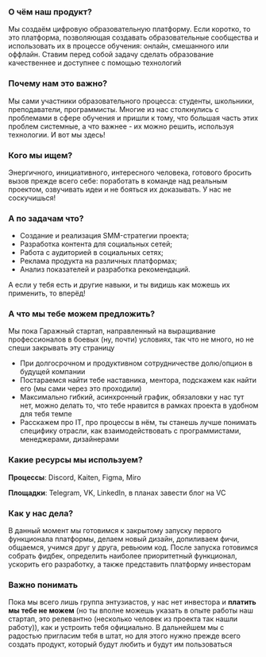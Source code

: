 ### О чём наш продукт?

Мы создаём цифровую образовательную платформу. Если коротко, то это платформа, позволяющая создавать образовательные сообщества и использовать их в процессе обучения: онлайн, смешанного или оффлайн. Ставим перед собой задачу сделать образование качественнее и доступнее с помощью технологий

### Почему нам это важно?

Мы сами участники образовательного процесса: студенты, школьники, преподаватели, программисты. Многие из нас столкнулись с проблемами в сфере обучения и пришли к тому, что большая часть этих проблем системные, а что важнее - их можно решить, используя технологии. И вот мы здесь!

### Кого мы ищем?

Энергичного, инициативного, интересного человека, готового бросить вызов прежде всего себе: поработать в команде над реальным проектом, озвучивать идеи и не бояться их доказывать. У нас не соскучишься!

### А по задачам что?

- Создание и реализация SMM-стратегии проекта;
- Разработка контента для социальных сетей;
- Работа с аудиторией в социальных сетях;
- Реклама продукта на различных платформах;
- Анализ показателей и разработка рекомендаций.

А если у тебя есть и другие навыки, и ты видишь как можешь их применить, то вперёд!

### А что мы тебе можем предложить?

Мы пока Гаражный стартап, направленный на выращивание профессионалов в боевых (ну, почти) условиях, так что не много, но не спеши закрывать эту страницу

- При долгосрочном и продуктивном сотрудничестве долю/опцион в будущей компании
- Постараемся найти тебе наставника, ментора, подскажем как найти его (мы сами через это проходили)
- Максимально гибкий, асинхронный график, обязаловки у нас тут нет, можно делать то, что тебе нравится в рамках проекта в удобном для тебя темпе
- Расскажем про IT, про процессы в нём, ты станешь лучше понимать специфику отрасли, как взаимодействовать с программистами, менеджерами, дизайнерами

### Какие ресурсы мы используем?

**Процессы**: Discord, Kaiten, Figma, Miro

**Площадки**: Telegram, VK, LinkedIn, в планах завести блог на VC

### Как у нас дела?

В данный момент мы готовимся к закрытому запуску первого функционала платформы, делаем новый дизайн, допиливаем фичи, общаемся, учимся друг у друга, ревьюим код. После запуска готовимся собрать фидбек, определить наиболее приоритетный функционал, ускорить его разработку, а также представить платформу инвесторам

### Важно понимать

Пока мы всего лишь группа энтузиастов, у нас нет инвестора и **платить мы тебе не можем** (но ты вполне можешь указать в опыте работы наш стартап, это релевантно (несколько человек из проекта так нашли работу)), как и устроить тебя официально. В дальнейшем мы с радостью пригласим тебя в штат, но для этого нужно прежде всего создать продукт, который будут любить и будут им пользоваться
